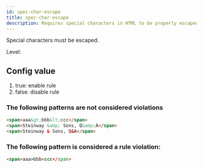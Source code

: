 ```yaml
---
id: spec-char-escape
title: spec-char-escape
description: Requires special characters in HTML to be properly escaped to prevent rendering issues.
---
```



Special characters must be escaped.

Level: <Badge text="Error" variant="danger" />

## Config value

1. true: enable rule
2. false: disable rule

### The following patterns are **not** considered violations

```html
<span>aaa&gt;bbb&lt;ccc</span>
<span>Steinway &amp; Sons, Q&amp;A</span>
<span>Steinway & Sons, Q&A</span>
```

### The following pattern is considered a rule violation:

```html
<span>aaa>bbb<ccc</span>
```
